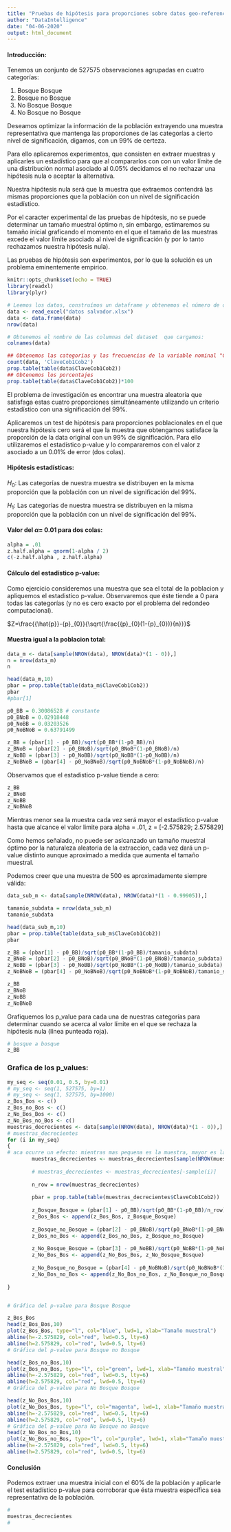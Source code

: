 ```yaml
---
title: "Pruebas de hipótesis para proporciones sobre datos geo-referenciados de El Salvador"
author: "DataIntelligence"
date: "04-06-2020"
output: html_document
---
```

#### Introducción:
Tenemos un conjunto de 527575 observaciones agrupadas en cuatro categorías:

1. Bosque Bosque
2. Bosque no Bosque
3. No Bosque Bosque
4. No Bosque no Bosque

Deseamos optimizar la información de la población extrayendo una muestra representativa que mantenga las proporciones de las categorías a cierto nivel de significación, digamos, con un 99% de certeza.

Para ello aplicaremos experimentos, que consisten en extraer muestras y aplicarles un estadístico para que al compararlos con con un valor límite de una distribución normal asociado al 0.05% decidamos el no rechazar una hipótesis nula o aceptar la alternativa.

Nuestra hipótesis nula será que la muestra que extraemos contendrá las mismas proporciones que la población con un nivel de significación estadístico.

Por el caracter experimental de las pruebas de hipótesis, no se puede determinar un tamaño muestral óptimo n, sin embargo, estimaremos su tamaño inicial graficando el momento en el que el tamaño de las muestras excede el valor límite asociado al nivel de significación (y por lo tanto rechazamos nuestra hipótesis nula).

Las pruebas de hipótesis son experimentos, por lo que la solución es un problema eminentemente empirico.

```r
knitr::opts_chunk$set(echo = TRUE)
library(readxl)
library(plyr)
```

```r
# Leemos los datos, construímos un dataframe y obtenemos el número de observaciones:
data <- read_excel("datos salvador.xlsx")
data <- data.frame(data)
nrow(data)

# Obtenemos el nombre de las columnas del dataset  que cargamos:
colnames(data)

## Obtenemos las categorias y las frecuencias de la variable nominal "ClaveCob1Cob2":
count(data, 'ClaveCob1Cob2')
prop.table(table(data$ClaveCob1Cob2))
## Obtenemos los porcentajes
prop.table(table(data$ClaveCob1Cob2))*100

```

El problema de investigación es encontrar una muestra aleatoria que satisfaga estas cuatro proporciones simultáneamente utilizando un criterio estadístico con una significación del 99%.

Aplicaremos un test de hipótesis para proporciones poblacionales en el que nuestra hipótesis cero será el que la muestra que obtengamos satisface la proporción de la data original con un 99% de significación.
Para ello utilizaremos el estadístico p-value y lo compararemos con el valor z asociado a un 0.01% de error (dos colas).

#### Hipótesis estadísticas:

$H_0:$ Las categorías de nuestra muestra se distribuyen en la misma proporción que la población con un nivel de significación del 99%.

$H_1:$ Las categorías de nuestra muestra se distribuyen en la misma proporción que la población con un nivel de significación del 99%.

#### Valor del $\alpha =$ 0.01 para dos colas:

```r
alpha = .01
z.half.alpha = qnorm(1-alpha / 2)
c(-z.half.alpha , z.half.alpha)

```
#### Cálculo del estadístico p-value:

Como ejercicio consideremos una muestra que sea el total de la poblacion y apliquemos el estadistico p-value. Observaremos que éste tiende a 0 para todas las categorías (y no es cero exacto por el problema del redondeo computacional).

$Z=\frac{{\hat{p}}-{p}_{0}}{\sqrt{\frac{{p}_{0}(1-{p}_{0})}{n}}}$


#### Muestra igual a la poblacion total:

```r

data_m <- data[sample(NROW(data), NROW(data)*(1 - 0)),] 
n = nrow(data_m)
n

head(data_m,10)
pbar = prop.table(table(data_m$ClaveCob1Cob2))
pbar 
#pbar[1]

p0_BB = 0.30086528 # constante
p0_BNoB = 0.02918448
p0_NoBB = 0.03203526
p0_NoBNoB = 0.63791499

z_BB = (pbar[1] - p0_BB)/sqrt(p0_BB*(1-p0_BB)/n)
z_BNoB = (pbar[2] - p0_BNoB)/sqrt(p0_BNoB*(1-p0_BNoB)/n)
z_NoBB = (pbar[3] - p0_NoBB)/sqrt(p0_NoBB*(1-p0_NoBB)/n)
z_NoBNoB = (pbar[4] - p0_NoBNoB)/sqrt(p0_NoBNoB*(1-p0_NoBNoB)/n)

```
Observamos que el estadistico p-value tiende a cero:
```r
z_BB
z_BNoB
z_NoBB
z_NoBNoB
```
Mientras menor sea la muestra cada vez será mayor el estadístico p-value hasta que alcance el valor limite para alpha = .01, z = [-2.575829; 2.575829]


Como hemos señalado, no puede ser aslcanzado un tamaño muestral óptimo por la naturaleza aleatoria de la extraccion, cada vez dará un p-value distinto aunque aproximado a medida que aumenta el tamaño muestral.

Podemos creer que una muestra de 500 es aproximadamente siempre válida:

```r
data_sub_m <- data[sample(NROW(data), NROW(data)*(1 - 0.99905)),] 

tamanio_subdata = nrow(data_sub_m)
tamanio_subdata

head(data_sub_m,10)
pbar = prop.table(table(data_sub_m$ClaveCob1Cob2))
pbar 

z_BB = (pbar[1] - p0_BB)/sqrt(p0_BB*(1-p0_BB)/tamanio_subdata)
z_BNoB = (pbar[2] - p0_BNoB)/sqrt(p0_BNoB*(1-p0_BNoB)/tamanio_subdata)
z_NoBB = (pbar[3] - p0_NoBB)/sqrt(p0_NoBB*(1-p0_NoBB)/tamanio_subdata)
z_NoBNoB = (pbar[4] - p0_NoBNoB)/sqrt(p0_NoBNoB*(1-p0_NoBNoB)/tamanio_subdata)

z_BB
z_BNoB
z_NoBB
z_NoBNoB

```
Grafiquemos los p_value para cada una de nuestras categorías para determinar cuando se acerca al valor límite en el que se rechaza la hipótesis nula (línea punteada roja).

```r
# bosque a bosque
z_BB
```

### Grafica de los p_values:
```r
my_seq <- seq(0.01, 0.5, by=0.01)
# my_seq <- seq(1, 527575, by=1)
# my_seq <- seq(1, 527575, by=1000)
z_Bos_Bos <- c()
z_Bos_no_Bos <- c()
z_No_Bos_Bos <- c()
z_No_Bos_no_Bos <- c()
muestras_decrecientes <- data[sample(NROW(data), NROW(data)*(1 - 0)),] 
# muestras_decrecientes
for (i in my_seq)
{
# aca ocurre un efecto: mientras mas pequena es la muestra, mayor es la tajada que se extrae
        muestras_decrecientes <- muestras_decrecientes[sample(NROW(muestras_decrecientes), NROW(muestras_decrecientes)*(1 - i)),] 
        
        # muestras_decrecientes <- muestras_decrecientes[-sample(i)]
        
        n_row = nrow(muestras_decrecientes)    
        
        pbar = prop.table(table(muestras_decrecientes$ClaveCob1Cob2))
        
        z_Bosque_Bosque = (pbar[1] - p0_BB)/sqrt(p0_BB*(1-p0_BB)/n_row)
        z_Bos_Bos <- append(z_Bos_Bos, z_Bosque_Bosque) 
        
        z_Bosque_no_Bosque = (pbar[2] - p0_BNoB)/sqrt(p0_BNoB*(1-p0_BNoB)/n_row)
        z_Bos_no_Bos <- append(z_Bos_no_Bos, z_Bosque_no_Bosque)  
        
        z_No_Bosque_Bosque = (pbar[3] - p0_NoBB)/sqrt(p0_NoBB*(1-p0_NoBB)/n_row)
        z_No_Bos_Bos <- append(z_No_Bos_Bos, z_No_Bosque_Bosque)  
        
        z_No_Bosque_no_Bosque = (pbar[4] - p0_NoBNoB)/sqrt(p0_NoBNoB*(1-p0_NoBNoB)/n_row)
        z_No_Bos_no_Bos <- append(z_No_Bos_no_Bos, z_No_Bosque_no_Bosque)  
        
}


# Gráfica del p-value para Bosque Bosque

z_Bos_Bos
head(z_Bos_Bos,10)
plot(z_Bos_Bos, type="l", col="blue", lwd=1, xlab="Tamaño muestral")
abline(h=-2.575829, col="red", lwd=0.5, lty=6)
abline(h=2.575829, col="red", lwd=0.5, lty=6)
# Gráfica del p-value para Bosque no Bosque

head(z_Bos_no_Bos,10)
plot(z_Bos_no_Bos, type="l", col="green", lwd=1, xlab="Tamaño muestral")
abline(h=-2.575829, col="red", lwd=0.5, lty=6)
abline(h=2.575829, col="red", lwd=0.5, lty=6)
# Gráfica del p-value para No Bosque Bosque

head(z_No_Bos_Bos,10)
plot(z_No_Bos_Bos, type="l", col="magenta", lwd=1, xlab="Tamaño muestral")
abline(h=-2.575829, col="red", lwd=0.5, lty=6)
abline(h=2.575829, col="red", lwd=0.5, lty=6)
# Gráfica del p-value para No Bosque no Bosque
head(z_No_Bos_no_Bos,10)
plot(z_No_Bos_no_Bos, type="l", col="purple", lwd=1, xlab="Tamaño muestral")
abline(h=-2.575829, col="red", lwd=0.5, lty=6)
abline(h=2.575829, col="red", lwd=0.5, lty=6)
```

#### Conclusión

Podemos extraer una muestra inicial con el 60% de la población y aplicarle el test estadístico p-value para corroborar que ésta muestra específica sea representativa de la población.

```r
#
muestras_decrecientes
#
```























